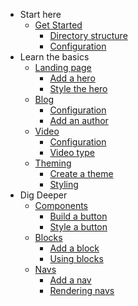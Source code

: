 - Start here
  - [Get Started](/gallery/installation)
    - [Directory structure](/gallery/structure)
    - [Configuration](/gallery/configuration)
- Learn the basics
  - [Landing page](/gallery/pages)
    - [Add a hero](/gallery/pages-hero)
    - [Style the hero](/gallery/pages-style-hero)
  - [Blog](/gallery/blog)
    - [Configuration](/gallery/blog-configuration)
    - [Add an author](/gallery/blog-author)
  - [Video](/gallery/video)
    - [Configuration](/gallery/video-configuration)
    - [Video type](/gallery/video-type)
  - [Theming](/gallery/theming)
    - [Create a theme](/gallery/theming-create-theme)
    - [Styling](/gallery/theming-styling)
- Dig Deeper
  - [Components](/gallery/components)
    - [Build a button](/gallery/components#build-a-button)
    - [Style a button](/gallery/components#style-a-button)
  - [Blocks](/gallery/blocks)
    - [Add a block](/gallery/blocks#add-a-block)
    - [Using blocks](/gallery/blocks#using-blocks)
  - [Navs](/gallery/navs)
    - [Add a nav](/gallery/navs#add-a-nav)
    - [Rendering navs](/gallery/navs#rendering-navs)
